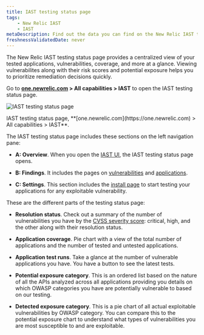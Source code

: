 ```yaml
---
title: IAST testing status page
tags:
    - New Relic IAST
    - IAST
metaDescription: Find out the data you can find on the New Relic IAST testing status page.
freshnessValidatedDate: never
---
```




The New Relic IAST testing status page provides a centralized view of your tested applications, vulnerabilities, coverage, and more at a glance. Viewing vulnerabilites along with their risk scores and potential exposure helps you to prioritize remediation decisions quickly.

Go to **[one.newrelic.com](https://one.newrelic.com) > All capabilities > IAST** to open the IAST testing status page.

<img
    title="IAST testing status page"
    alt="IAST testing status page"
    src={iastSummary}
/>

<figcaption>
    IAST testing status page, **[one.newrelic.com](https://one.newrelic.com) > All capabilities > IAST**.
</figcaption> 

The IAST testing status page includes these sections on the left navigation pane:

- **A: Overview**. When you open the [IAST UI](https://one.newrelic.com/iast/summary), the IAST testing status page opens.

- **B: Findings**. It includes the pages on [vulnerabilities](/docs/iast/exploitable-vulns/) and [applications](/docs/iast/applications/).

- **C: Settings**. This section includes the [install page](/docs/iast/install/) to start testing your applications for any exploitable vulnerability.


These are the different parts of the testing status page:

- **Resolution status**. Check out a summary of the number of vulnerabilities you have by the [CVSS severity score](/docs/iast/overview/#vuln-severity): critical, high, and the other along with their resolution status.

- **Application coverage**. Pie chart with a view of the total number of applications and the number of tested and untested applications.

- **Application test runs**. Take a glance at the number of vulnerable applications you have. You have a button to see the latest tests.

- **Potential exposure category**. This is an ordered list based on the nature of all the APIs analyzed across all applications providing you details on which OWASP categories you have are potentially vulnerable to based on our testing.

- **Detected exposure category**. This is a pie chart of all actual exploitable vulnerabilities by OWASP category. You can compare this to the potential exposure chart to understand what types of vulnerabilities you are most susceptible to and are exploitable.


